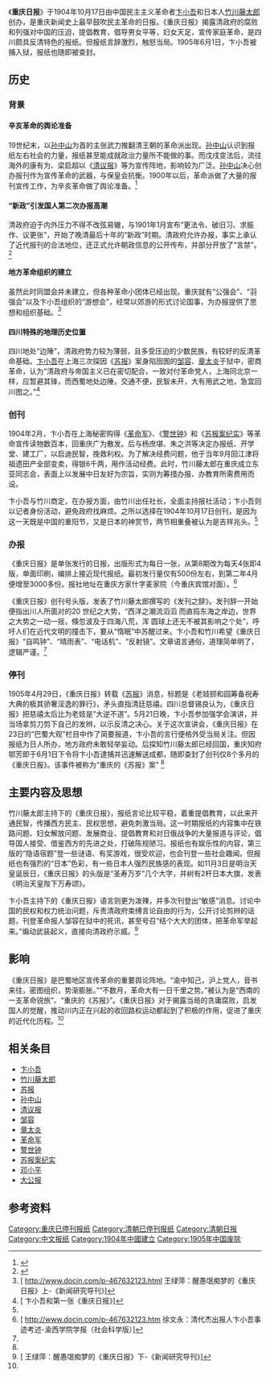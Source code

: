 {{Infobox Newspaper
| name                = 重庆日报
| image               = 
| caption             = 由革命党人卞小吾和日本人竹川藤太郎创办，意在开通民智，鼓吹民主革命。
| type                = 革命刊物
| format              = 日刊式
| founder             = [[卞小吾|卞小吾]]、[[竹川藤太郎|竹川藤太郎]]
| publisher           = 重庆日报社
| editor              = 
| chiefeditor         = 
| assoceditor         = 
| staff               = 
| foundation          = 1904年10月17日
| ceased publication  = 1905年6月1日
| political           = 
| language            = [[中文|中文]]（繁體）
| price               = 
| headquarters        = [[重庆|重庆]] 方家什字麦家院（今重庆宾馆对面）
| circulation         = 
| ISSN                = 
}}
《'''重庆日报'''》于1904年10月17日由中国民主主义革命者[[卞小吾|卞小吾]]和日本人[[竹川藤太郎|竹川藤太郎]]创办，是重庆新闻史上最早鼓吹民主革命的日报。《重庆日报》揭露清政府的腐败和列强对中国的压迫，提倡教育，倡导男女平等，妇女天足，宣传家庭革命，是四川颇具反清特色的报纸。但报纸言辞激烈，触怒当局。1905年6月1日，卞小吾被捕入狱，报纸也随即被查封。

== 历史 ==
=== 背景 ===
==== 辛亥革命的舆论准备  ====
19世纪末，以[[孙中山|孙中山]]为首的主张武力推翻清王朝的革命派出现。[[孙中山|孙中山]]认识到报纸左右社会的力量，报纸甚至能成就政治力量所不能做的事。而戊戌变法后，流往海外的康有为、梁启超以《[[清议报|清议报]]》等为宣传阵地，影响较为广泛。[[孙中山|孙中山]]决心创办报刊作为宣传革命的武器，与保皇会抗衡。1900年以后，革命派做了大量的报刊宣传工作，为辛亥革命做了舆论准备。<ref>{{cite book | author = 陈昌凤 | title=《中国新闻传播史：传媒社会学的视角》 | publisher = 北京：清华大学出版社| year = 2009年 | isbn = 978-7-3021-8872-8 | page = 第106页至第107页}}</ref>

==== “新政”引发国人第二次办报高潮  ====
清政府迫于内外压力不得不改弦易辙，与1901年1月宣布“更法令、破旧习、求振作、议更张”，开始了晚清最后十年的“新政”时期。清政府允许办报，事实上承认了近代报刊的合法地位，还正式允许朝政信息的公开传布，并部分开放了“言禁”。<ref>{{cite book | author = 陈昌凤 | title=《中国新闻传播史：传媒社会学的视角》 | publisher = 北京：清华大学出版社| year = 2009年 | isbn = 978-7-3021-8872-8 | page = 第114页}}</ref>

==== 地方革命组织的建立  ====
虽然此时同盟会并未建立，但各种革命小团体已经出现。重庆就有“公强会”、“羽强会”以及卞小吾组织的“游想会”，经常以郊游的形式讨论国事，为办报提供了思想和组织基础。<ref name="docin1">[ http://www.docin.com/p-467632123.html {{Wayback|url=http://www.docin.com/p-467632123.html |date=20160304091734 }} 王绿萍：醒愚氓痴梦的《重庆日报》上-《新闻研究导刊》]</ref>

====四川特殊的地理历史位置  ====
四川地处“边陲”，清政府势力较为薄弱，且多受压迫的少数民族，有较好的反清革命基础。[[卞小吾|卞小吾]]在上海三次探因《[[苏报|苏报]]》案身陷囹圄的[[邹容|邹容]]、[[章太炎|章太炎]]于狱中，密商革命，认为“清政府与帝国主义已在密切配合，一致对付革命党人，上海同北京一样，应暂避其锋，而西蜀地处边陲，交通不便，民智未开，大有用武之地，急宜回川图之。”<ref>[ {{cite web |url=http://cq.cqnews.net/cqztlm/2012-07/19/content_17720491.htm |title=存档副本 |accessdate=2014-01-06 |deadurl=yes |archiveurl=https://web.archive.org/web/20140106144225/http://cq.cqnews.net/cqztlm/2012-07/19/content_17720491.htm |archivedate=2014-01-06 }} 卞小吾和第一张《重庆日报》]</ref>

=== 创刊 ===
1904年2月，卞小吾在上海秘密购得《[[革命军|革命军]]》、《[[警世钟|警世钟]]》和《[[苏报案纪实|苏报案纪实]]》等革命宣传读物数百本，回重庆广为散发。后与杨庶堪、朱之洪等决定办报纸、开学堂、建工厂，以启迪民智，挽救利权。为了解决经费问题，他于当年9月回江津将祖遗田产全部变卖，得银6千两，用作活动经费。此时，竹川藤太郎在重庆成立东亚同志会，表面上以发展中日友好为宗旨，实则为筹措办报、办教育所需费用而设。

卞小吾与竹川商定，在办报方面，由竹川出任社长，全面主持报社活动；卞小吾则以记者身份活动，避免政府找麻烦。之所以选择在1904年10月17日创刊，是因为这一天既是中国的重阳节，又是日本的神赏节，两节相重叠被认为是吉祥兆头。<ref name="docin1"/>

=== 办报 ===
《重庆日报》是单张发行的日报，出版形式为每日一张，从第8期改为每天4张即4版，单面印刷，编排上接近现代报纸。最初发行量仅有500份左右，到第二年4月便增至3000多份。报社地址在重庆方家什字麦家院（今重庆宾馆对面）。<ref name="docin2">[ http://www.docin.com/p-467632123.htm{{dead link|date=2018年4月 |bot=InternetArchiveBot |fix-attempted=yes }} 徐文永：清代杰出报人卞小吾事迹考述-渝西学院学报（社会科学版）]</ref>

《重庆日报》创刊号头版，发表了竹川藤太郎撰写的《发刊之辞》。发刊辞一开始便指出川人所面对的20 世纪之大势，“西洋之潮流滔滔 而直捣东海之岸边，世界之大势之一动一摇，倏忽波及于四海八荒，浑 圆球上还无不被其影响之个处”，呼吁人们在近代文明的撞击下，要从“惰眠”中苏醒过来。卞小吾和竹川希望《重庆日报》“自鸣钟”、“晴雨表”、“电话机”、“反射镜”。文章语言通俗，道理简单明了，逻辑严谨。<ref name="docin1"/>
=== 停刊 ===
1905年4月29日，《重庆日报》转载《[[苏报|苏报]]》消息，标题是《老妓颐和园筹备祝寿大典的极其骄奢淫逸的罪行》，矛头直指清廷慈禧。四川总督锡良认为，《重庆日报》把慈禧太后比为老妓是“大逆不道”。5月21日晚，卞小吾参加强学会演讲，并当场拿剪刀剪下自己的发辫，以示反清之决心。关于这次宣讲会，《重庆日报》在23日的“巴蜀大观”栏目中作了简要报道，卞小吾的言行便格外受当局关注。但因报纸为日人所办，地方政府未敢轻举妄动。后探知竹川藤太郎已经回国，重庆知府鄂芳即于6月1日下令将卞小吾逮捕并迅速解送成都，随即查封了创刊仅8个多月的《重庆日报》。该事件被称为“重庆的《苏报》案” <ref name="docin1"/>

== 主要内容及思想 ==
竹川藤太郎主持下的《重庆日报》，报纸言论比较平稳，着重提倡教育，以此来开通民智，传播西方民主、民权思想，避免刺激当局。这一时期报纸的内容集中在铁路问题、妇女解放问题、发展商业、提倡教育和对日俄战争的大量报道与评论，倡导国人接受、借鉴西方的先进之处，打破陈规陋习。报纸也有娱乐性的内容，第三版的“隐语宿题”登一些谜语、有奖游戏，很受欢迎，也会刊登一些社会趣闻。但报纸也有强烈的“日本”色彩，有一些日本人强烈民族感的表现。如11月3日是明治天皇诞辰日，《重庆日报》的头版是“圣寿万岁”几个大字，并树有2杆日本大旗，发表《明治天皇陛下万寿颂》。

卞小吾主持下的《重庆日报》语言则更为泼辣，并多次刊登出“敏感”消息。讨论中国的民权和权力统治问题，斥责清政府束缚言论自由的行为，公开讨论剪辫的话题，刊登革命报人邹容在狱中的死讯，甚至号召“结个大大的团体，把革命军举起来。”煽动武装起义，直接向清政府示威。<ref>[ {{cite web |url=http://www.cnki.com.cn/Article/CJFDTotal-XWDK201002029.htm |title=存档副本 |accessdate=2014-01-06 |deadurl=yes |archiveurl=https://web.archive.org/web/20140106185330/http://www.cnki.com.cn/Article/CJFDTotal-XWDK201002029.htm |archivedate=2014-01-06 }} 王绿萍：醒愚氓痴梦的《重庆日报》下-《新闻研究导刊》]</ref>

== 影响 ==
《重庆日报》是巴蜀地区宣传革命的重要舆论阵地。“渝中知己，沪上党人，音书来往，密图组织，势渐膨胀。”“不数月，革命大有一日千里之势。”被认为是“西南的一支革命锐旅”、“重庆的《苏报》”。《重庆日报》对于揭露当局的贪庸腐败，启发国人的觉醒，推动川内正在兴起的收回路权运动都起到了积极的作用，促进了重庆的近代化历程。<ref name="docin2"/>

== 相关条目 ==
{{div col|cols=2}}
* [[卞小吾|卞小吾]]
* [[竹川藤太郎|竹川藤太郎]]
* [[苏报|苏报]]
* [[孙中山|孙中山]]
* [[清议报|清议报]]
* [[邹容|邹容]]
* [[章太炎|章太炎]]
* [[革命军|革命军]]
* [[警世钟|警世钟]]
* [[苏报案纪实|苏报案纪实]]
* [[邓小平|邓小平]]
* [[大公报|大公报]]
{{div col end}}

== 参考资料 ==
{{reflist}}

[[Category:重庆已停刊报纸|Category:重庆已停刊报纸]]
[[Category:清朝已停刊报纸|Category:清朝已停刊报纸]]
[[Category:清朝日报|Category:清朝日报]]
[[Category:中文报纸|Category:中文报纸]]
[[Category:1904年中國建立|Category:1904年中國建立]]
[[Category:1905年中国废除|Category:1905年中国废除]]
